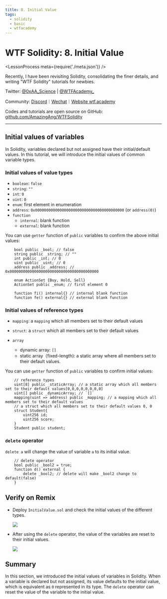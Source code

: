 ```yaml
---
title: 8. Initial Value
tags:
  - solidity
  - basic
  - wtfacademy
---
```


# WTF Solidity: 8. Initial Value

<LessonProcess meta={require('./meta.json')} />

Recently, I have been revisiting Solidity, consolidating the finer details, and writing "WTF Solidity" tutorials for newbies. 

Twitter: [@0xAA_Science](https://twitter.com/0xAA_Science) | [@WTFAcademy_](https://twitter.com/WTFAcademy_)

Community: [Discord](https://discord.gg/5akcruXrsk)｜[Wechat](https://docs.google.com/forms/d/e/1FAIpQLSe4KGT8Sh6sJ7hedQRuIYirOoZK_85miz3dw7vA1-YjodgJ-A/viewform?usp=sf_link)｜[Website wtf.academy](https://wtf.academy)

Codes and tutorials are open source on GitHub: [github.com/AmazingAng/WTFSolidity](https://github.com/AmazingAng/WTFSolidity)


-----

## Initial values of variables

In Solidity, variables declared but not assigned have their initial/default values. In this tutorial, we will introduce the initial values of common variable types.

### Initial values of value types

- `boolean`: `false`
- `string`: `""`
- `int`: `0`
- `uint`: `0`
- `enum`: first element in enumeration 
- `address`: `0x0000000000000000000000000000000000000000` (or `address(0)`)
- `function`
    - `internal`: blank function
    - `external`: blank function

You can use `getter` function of `public` variables to confirm the above initial values:

```solidity
    bool public _bool; // false
    string public _string; // ""
    int public _int; // 0
    uint public _uint; // 0
    address public _address; // 0x0000000000000000000000000000000000000000

    enum ActionSet {Buy, Hold, Sell}
    ActionSet public _enum; // first element 0

    function fi() internal{} // internal blank function
    function fe() external{} // external blank function
```

### Initial values of reference types

- `mapping`: a `mapping` which all members set to their default values
- `struct`: a `struct` which all members set to their default values

- `array`
    - dynamic array: `[]`
    - static array（fixed-length): a static array where all members set to their default values.

You can use `getter` function of `public` variables to confirm initial values:

```solidity
    // reference types
    uint[8] public _staticArray; // a static array which all members set to their default values[0,0,0,0,0,0,0,0]
    uint[] public _dynamicArray; // `[]`
    mapping(uint => address) public _mapping; // a mapping which all members set to their default values
    // a struct which all members set to their default values 0, 0
    struct Student{
        uint256 id;
        uint256 score; 
    }
    Student public student;
```

### `delete` operator

`delete a` will change the value of variable `a` to its initial value.

```solidity
    // delete operator
    bool public _bool2 = true; 
    function d() external {
        delete _bool2; // delete will make _bool2 change to default(false)
    }
```

## Verify on Remix

- Deploy `InitialValue.sol` and check the initial values of the different types.

    ![](./img/8-1_en.jpg)

- After using the `delete` operator, the value of the variables are reset to their initial values.

    ![](./img/8-2_en.jpg)

## Summary

In this section, we introduced the initial values of variables in Solidity. When a variable is declared but not assigned, its value defaults to the initial value, which is equivalent as `0` represented in its type. The `delete` operator can reset the value of the variable to the initial value.
